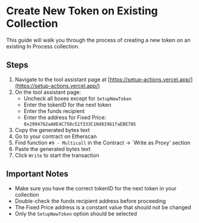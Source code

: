 # Create New Token on Existing Collection

This guide will walk you through the process of creating a new token on an existing In Process collection.

## Steps

1. Navigate to the tool assistant page at [https://setup-actions.vercel.app/](https://setup-actions.vercel.app/)
2. On the tool assistant page:
   - Uncheck all boxes except for `SetupNewToken`
   - Enter the tokenID for the next token
   - Enter the funds recipient
   - Enter the address for Fixed Price: `0x2994762aA0E4C750c51f333C10d81961faEBE785`
3. Copy the generated bytes text
4. Go to your contract on Etherscan
5. Find function `#9 - Multicall` in the Contract -> `Write as Proxy' section
6. Paste the generated bytes text
7. Click `Write` to start the transaction

## Important Notes

- Make sure you have the correct tokenID for the next token in your collection
- Double-check the funds recipient address before proceeding
- The Fixed Price address is a constant value that should not be changed
- Only the `SetupNewToken` option should be selected 
